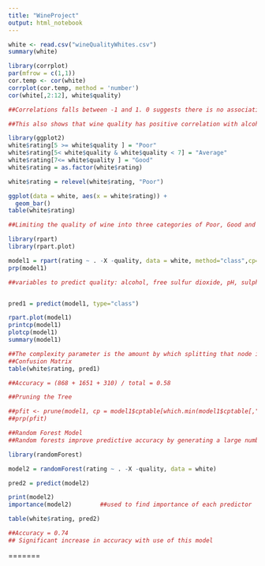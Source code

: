 ```yaml
---
title: "WineProject"
output: html_notebook
---
```


```r
white <- read.csv("wineQualityWhites.csv")
summary(white)

```

```r
library(corrplot)
par(mfrow = c(1,1))
cor.temp <- cor(white)
corrplot(cor.temp, method = 'number')
cor(white[,2:12], white$quality)

##Correlations falls between -1 and 1. 0 suggests there is no association between the two variables while numbers close to -1 or 1 suggests a strong negative and positive associations accordingly.

##This also shows that wine quality has positive correlation with alcohol and negative correlation with chlorides and density

```
```r
library(ggplot2)
white$rating[5 >= white$quality ] = "Poor"
white$rating[5< white$quality & white$quality < 7] = "Average"
white$rating[7<= white$quality ] = "Good"
white$rating = as.factor(white$rating)

white$rating = relevel(white$rating, "Poor")

ggplot(data = white, aes(x = white$rating)) + 
  geom_bar()
table(white$rating)

##Limiting the quality of wine into three categories of Poor, Good and Great to be able to differntiate patterns in each category.

```

```r
library(rpart)
library(rpart.plot)

model1 = rpart(rating ~ . -X -quality, data = white, method="class",cp=0.008)
prp(model1)

##variables to predict quality: alcohol, free sulfur dioxide, pH, sulphate and volatile acidity by adjusting the cp value.


pred1 = predict(model1, type="class")

rpart.plot(model1)
printcp(model1)
plotcp(model1)
summary(model1)

##The complexity parameter is the amount by which splitting that node improved the relative error.
##Confusion Matrix
table(white$rating, pred1)

##Accuracy = (868 + 1651 + 310) / total = 0.58

##Pruning the Tree

##pfit <- prune(model1, cp = model1$cptable[which.min(model1$cptable[,"xerror"]),"CP"])
##prp(pfit)

```


```r
##Random Forest Model
##Random forests improve predictive accuracy by generating a large number of bootstrapped trees (based on random samples of variables), classifying a case using each tree in this new "forest", and deciding a final predicted outcome by combining the results across all of the trees (an average in regression, a majority vote in classification). Breiman and Cutler's random forest approach is implimented via the randomForest package.

library(randomForest)

model2 = randomForest(rating ~ . -X -quality, data = white)

pred2 = predict(model2)

print(model2) 
importance(model2)        ##used to find importance of each predictor 

table(white$rating, pred2)

##Accuracy = 0.74
## Significant increase in accuracy with use of this model
```

=======

